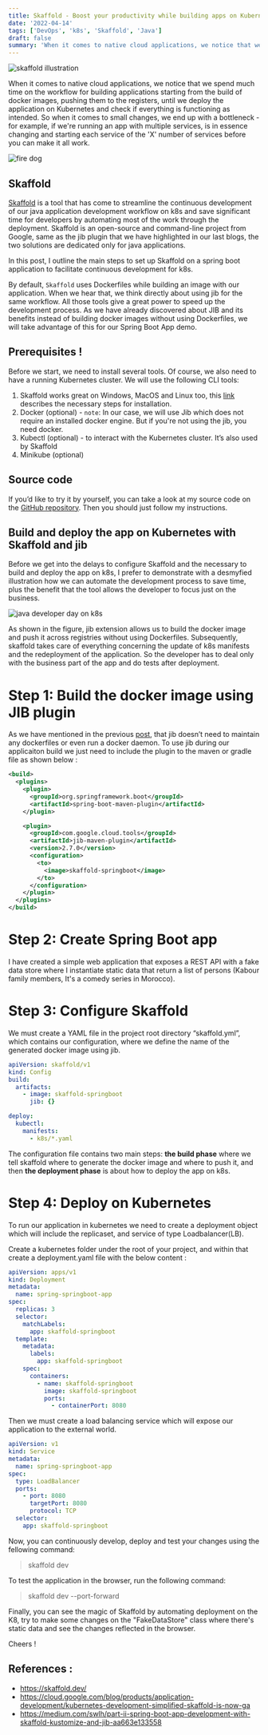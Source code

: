 ```yaml
---
title: Skaffold - Boost your productivity while building apps on Kubernetes
date: '2022-04-14'
tags: ['DevOps', 'k8s', 'Skaffold', 'Java']
draft: false
summary: 'When it comes to native cloud applications, we notice that we spend much time on the workflow for building applications starting from the build of docker images, pushing them to the registers, ...'
---
```


![skaffold illustration](/static/images/skaffold/skaffold.png)

When it comes to native cloud applications, we notice that we spend much time on the workflow for building applications starting from the build of docker images, pushing them to the registers, until we deploy the application on Kubernetes and check if everything is functioning as intended. So when it comes to small changes, we end up with a bottleneck - for example, if we're running an app with multiple services, is in essence changing and starting each service of the 'X' number of services before you can make it all work.

![fire dog](/static/images/skaffold/fire-dog.gif)

## Skaffold

[Skaffold](https://skaffold.dev/) is a tool that has come to streamline the continuous development of our java application development workflow on k8s and save significant time for developers by automating most of the work through the deployment. Skaffold is an open-source and command-line project from Google, same as the jib plugin that we have highlighted in our last blogs, the two solutions are dedicated only for java applications.

In this post, I outline the main steps to set up Skaffold on a spring boot application to facilitate continuous development for k8s.

By default, `Skaffold` uses Dockerfiles while building an image with our application. When we hear that, we think directly about using jib for the same workflow. All those tools give a great power to speed up the development process. As we have already discovered about JIB and its benefits instead of building docker images without using Dockerfiles, we will take advantage of this for our Spring Boot App demo.

## Prerequisites !

Before we start, we need to install several tools. Of course, we also need to have a running Kubernetes cluster. We will use the following CLI tools:

1. Skaffold works great on Windows, MacOS and Linux too, this [link](https://skaffold.dev/docs/install/) describes the necessary steps for installation.
2. Docker (optional) - `note`: In our case, we will use Jib which does not require an installed docker engine. But if you're not using the jib, you need docker.
3. Kubectl (optional) - to interact with the Kubernetes cluster. It’s also used by Skaffold
4. Minikube (optional)

## Source code

If you’d like to try it by yourself, you can take a look at my source code on the [GitHub repository](https://github.com/miliariadnane/java-k8s-skaffold). Then you should just follow my instructions.

## Build and deploy the app on Kubernetes with Skaffold and jib

Before we get into the delays to configure Skaffold and the necessary to build and deploy the app on k8s, I prefer to demonstrate with a desmyfied illustration how we can automate the development process to save time, plus the benefit that the tool allows the developer to focus just on the business.

![java developer day on k8s](/static/images/skaffold/java-dev-day-k8s.png)

As shown in the figure, jib extension allows us to build the docker image and push it across registries without using Dockerfiles. Subsequently, skaffold takes care of everything concerning the update of k8s manifests and the redeployment of the application. So the developer has to deal only with the business part of the app and do tests after deployment.

# Step 1: Build the docker image using JIB plugin

As we have mentioned in the previous [post](https://miliari.me/blog/2022/jib/speed-up-your-java-app-image-build-using-jib), that jib doesn’t need to maintain any dockerfiles or even run a docker daemon. To use jib during our applicaiton build we just need to include the plugin to the maven or gradle file as shown below :

```xml
<build>
  <plugins>
    <plugin>
      <groupId>org.springframework.boot</groupId>
      <artifactId>spring-boot-maven-plugin</artifactId>
    </plugin>

    <plugin>
      <groupId>com.google.cloud.tools</groupId>
      <artifactId>jib-maven-plugin</artifactId>
      <version>2.7.0</version>
      <configuration>
        <to>
          <image>skaffold-springboot</image>
        </to>
      </configuration>
    </plugin>
  </plugins>
</build>
```

# Step 2: Create Spring Boot app

I have created a simple web application that exposes a REST API with a fake data store where I instantiate static data that return a list of persons (Kabour family members, It's a comedy series in Morocco).

# Step 3: Configure Skaffold

We must create a YAML file in the project root directory “skaffold.yml”, which contains our configuration, where we define the name of the generated docker image using jib.

```yaml
apiVersion: skaffold/v1
kind: Config
build:
  artifacts:
    - image: skaffold-springboot
      jib: {}

deploy:
  kubectl:
    manifests:
      - k8s/*.yaml
```

The configuration file contains two main steps: **the build phase** where we tell skaffold where to generate the docker image and where to push it, and then **the deployment phase** is about how to deploy the app on k8s.

# Step 4: Deploy on Kubernetes

To run our application in kubernetes we need to create a deployment object which will include the replicaset, and service of type Loadbalancer(LB).

Create a kubernetes folder under the root of your project, and within that create a deployment.yaml file with the below content :

```yaml
apiVersion: apps/v1
kind: Deployment
metadata:
  name: spring-springboot-app
spec:
  replicas: 3
  selector:
    matchLabels:
      app: skaffold-springboot
  template:
    metadata:
      labels:
        app: skaffold-springboot
    spec:
      containers:
        - name: skaffold-springboot
          image: skaffold-springboot
          ports:
            - containerPort: 8080
```

Then we must create a load balancing service which will expose our application to the external world.

```yaml
apiVersion: v1
kind: Service
metadata:
  name: spring-springboot-app
spec:
  type: LoadBalancer
  ports:
    - port: 8080
      targetPort: 8080
      protocol: TCP
  selector:
    app: skaffold-springboot
```

Now, you can continuously develop, deploy and test your changes using the fellowing command:

> skaffold dev

To test the application in the browser, run the following command:

> skaffold dev --port-forward

Finally, you can see the magic of Skaffold by automating deployment on the K8, try to make some changes on the "FakeDataStore" class where there's static data and see the changes reflected in the browser.

Cheers !

## References :

- https://skaffold.dev/
- https://cloud.google.com/blog/products/application-development/kubernetes-development-simplified-skaffold-is-now-ga
- https://medium.com/swlh/part-ii-spring-boot-app-development-with-skaffold-kustomize-and-jib-aa663e133558
